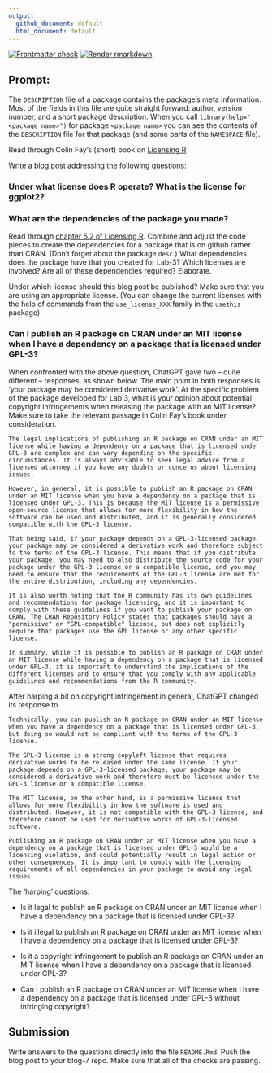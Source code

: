 ```yaml
---
output:
  github_document: default
  html_document: default
---
```


<!-- README.md is generated from README.Rmd. Please edit that file -->
<!-- badges: start -->
[![Frontmatter check](../../actions/workflows/check-yaml.yaml/badge.svg)](../../actions/workflows/check-yaml.yaml)
[![Render rmarkdown](../../actions/workflows/render-rmarkdown.yaml/badge.svg)](../../actions/workflows/render-rmarkdown.yaml)
<!-- badges: end -->
  

## Prompt:

The `DESCRIPTION` file of a package contains the package's meta information. Most of the fields in this file are quite straight forward: author, version number, and a short package description. When you call `library(help="<package name>")` for  package `<package name>` you can see the contents of the `DESCRIPTION` file for that package (and some parts of the `NAMESPACE` file).

Read through Colin Fay's (short) book on [Licensing R](https://thinkr-open.github.io/licensing-r/)


Write a blog post addressing the following questions: 

### Under what license does R operate? What is the license for ggplot2?

### What are the dependencies of the package you made?

Read through [chapter 5.2 of Licensing R](https://thinkr-open.github.io/licensing-r/practical.html#dependencies-exploration). Combine and adjust the code pieces to create the dependencies for a package that is on github rather than CRAN. (Don't forget about the package `desc`.) What dependencies does the package have that you created for Lab-3? 
Which licenses are involved? 
Are all of these dependencies required? Elaborate.

Under which license should this blog post be published? Make sure that you are using an appropriate license. (You can change the current licenses with the help of commands from the `use_license_XXX` family in the `usethis` package)

### Can I publish an R package on CRAN under an MIT license when I have a dependency on a package that is licensed under GPL-3?

When confronted with the above question, ChatGPT gave two -- quite different -- responses, as shown below. 
The main point in both responses is 'your package may be considered  derivative work'. At the specific problem of the package developed for Lab 3, what is your opinion about potential copyright infringements when releasing the package with an MIT license? Make sure to take the relevant passage in Colin Fay's book under consideration.

```
The legal implications of publishing an R package on CRAN under an MIT license while having a dependency on a package that is licensed under GPL-3 are complex and can vary depending on the specific circumstances. It is always advisable to seek legal advice from a licensed attorney if you have any doubts or concerns about licensing issues.

However, in general, it is possible to publish an R package on CRAN under an MIT license when you have a dependency on a package that is licensed under GPL-3. This is because the MIT license is a permissive open-source license that allows for more flexibility in how the software can be used and distributed, and it is generally considered compatible with the GPL-3 license.

That being said, if your package depends on a GPL-3-licensed package, your package may be considered a derivative work and therefore subject to the terms of the GPL-3 license. This means that if you distribute your package, you may need to also distribute the source code for your package under the GPL-3 license or a compatible license, and you may need to ensure that the requirements of the GPL-3 license are met for the entire distribution, including any dependencies.

It is also worth noting that the R community has its own guidelines and recommendations for package licensing, and it is important to comply with these guidelines if you want to publish your package on CRAN. The CRAN Repository Policy states that packages should have a "permissive" or "GPL-compatible" license, but does not explicitly require that packages use the GPL license or any other specific license.

In summary, while it is possible to publish an R package on CRAN under an MIT license while having a dependency on a package that is licensed under GPL-3, it is important to understand the implications of the different licenses and to ensure that you comply with any applicable guidelines and recommendations from the R community.
```

After harping a bit on copyright infringement in general, ChatGPT changed its response to

```
Technically, you can publish an R package on CRAN under an MIT license when you have a dependency on a package that is licensed under GPL-3, but doing so would not be compliant with the terms of the GPL-3 license.

The GPL-3 license is a strong copyleft license that requires derivative works to be released under the same license. If your package depends on a GPL-3-licensed package, your package may be considered a derivative work and therefore must be licensed under the GPL-3 license or a compatible license.

The MIT license, on the other hand, is a permissive license that allows for more flexibility in how the software is used and distributed. However, it is not compatible with the GPL-3 license, and therefore cannot be used for derivative works of GPL-3-licensed software.

Publishing an R package on CRAN under an MIT license when you have a dependency on a package that is licensed under GPL-3 would be a licensing violation, and could potentially result in legal action or other consequences. It is important to comply with the licensing requirements of all dependencies in your package to avoid any legal issues.
```

The 'harping' questions:

- Is it legal to publish an R package on CRAN under an MIT license when I have a dependency on a package that is licensed under GPL-3?

- Is it illegal to publish an R package on CRAN under an MIT license when I have a dependency on a package that is licensed under GPL-3?

- Is it a copyright infringement to publish an R package on CRAN under an MIT license when I have a dependency on a package that is licensed under GPL-3?

- Can I publish an R package on CRAN under an MIT license when I have a dependency on a package that is licensed under GPL-3 without infringing copyright?


## Submission

Write answers to the questions directly into the file `README.Rmd`. Push the blog post to your blog-7 repo. Make sure that all of the checks are passing.

